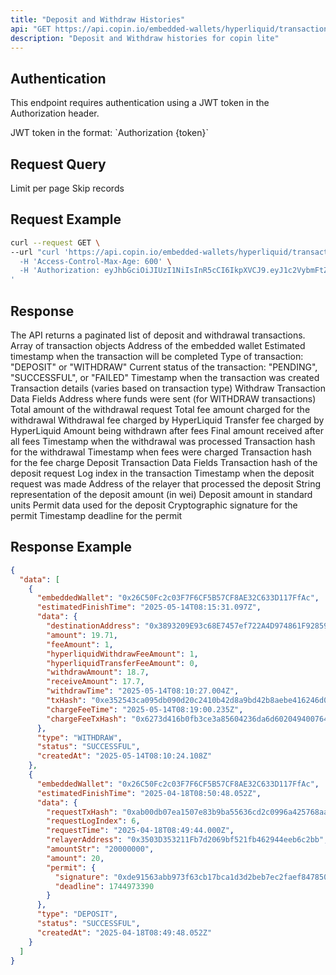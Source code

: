 ```yaml
---
title: "Deposit and Withdraw Histories"
api: "GET https://api.copin.io/embedded-wallets/hyperliquid/transactions/page"
description: "Deposit and Withdraw histories for copin lite"
---
```


## Authentication
This endpoint requires authentication using a JWT token in the Authorization header.

<ParamField header="Authorization" type="string" required>
    JWT token in the format: `Authorization {token}`
</ParamField>

## Request Query

<ParamField path="limit" type="number">
    Limit per page
</ParamField>

<ParamField path="offset" type="number">
    Skip records
</ParamField>

## Request Example

```bash
curl --request GET \
--url "curl 'https://api.copin.io/embedded-wallets/hyperliquid/transactions/page?limit=20&offset=0' \
  -H 'Access-Control-Max-Age: 600' \
  -H 'Authorization: eyJhbGciOiJIUzI1NiIsInR5cCI6IkpXVCJ9.eyJ1c2VybmFtZSI6IjB4MTUzNTQ4NGMxRWVjMUQyMDNmRTFBNTNFQTExYTYyMWE4ODRBRTA2NyIsInRpbWUiOjE3NDczNzg1MjI4MzMsImFjY2VzcyI6IlY2bUFWQ1RGUUgxNzQ3Mzc4NTIyODMzIiwiaWF0IjoxNzQ3Mzc4NTIyLCJleHAiOjE3NDc5ODMzMjJ9.ENFQvMuqWdl5E6iQTT0jVWd5nYbaG0IfjpYCIvmY1NA'
'
```
## Response

The API returns a paginated list of deposit and withdrawal transactions.
<ResponseField name="data" type="array">
    Array of transaction objects
</ResponseField>
<ResponseField name="data[].embeddedWallet" type="string">
    Address of the embedded wallet
</ResponseField>
<ResponseField name="data[].estimatedFinishTime" type="string">
    Estimated timestamp when the transaction will be completed
</ResponseField>
<ResponseField name="data[].type" type="string">
    Type of transaction: "DEPOSIT" or "WITHDRAW"
</ResponseField>
<ResponseField name="data[].status" type="string">
    Current status of the transaction: "PENDING", "SUCCESSFUL", or "FAILED"
</ResponseField>
<ResponseField name="data[].createdAt" type="string">
    Timestamp when the transaction was created
</ResponseField>
<ResponseField name="data[].data" type="object">
    Transaction details (varies based on transaction type)
</ResponseField>
Withdraw Transaction Data Fields
<ResponseField name="data[].data.destinationAddress" type="string">
    Address where funds were sent (for WITHDRAW transactions)
</ResponseField>
<ResponseField name="data[].data.amount" type="number">
    Total amount of the withdrawal request
</ResponseField>
<ResponseField name="data[].data.feeAmount" type="number">
    Total fee amount charged for the withdrawal
</ResponseField>
<ResponseField name="data[].data.hyperliquidWithdrawFeeAmount" type="number">
    Withdrawal fee charged by HyperLiquid
</ResponseField>
<ResponseField name="data[].data.hyperliquidTransferFeeAmount" type="number">
    Transfer fee charged by HyperLiquid
</ResponseField>
<ResponseField name="data[].data.withdrawAmount" type="number">
    Amount being withdrawn after fees
</ResponseField>
<ResponseField name="data[].data.receiveAmount" type="number">
    Final amount received after all fees
</ResponseField>
<ResponseField name="data[].data.withdrawTime" type="string">
    Timestamp when the withdrawal was processed
</ResponseField>
<ResponseField name="data[].data.txHash" type="string">
    Transaction hash for the withdrawal
</ResponseField>
<ResponseField name="data[].data.chargeFeeTime" type="string">
    Timestamp when fees were charged
</ResponseField>
<ResponseField name="data[].data.chargeFeeTxHash" type="string">
    Transaction hash for the fee charge
</ResponseField>
Deposit Transaction Data Fields
<ResponseField name="data[].data.requestTxHash" type="string">
    Transaction hash of the deposit request
</ResponseField>
<ResponseField name="data[].data.requestLogIndex" type="number">
    Log index in the transaction
</ResponseField>
<ResponseField name="data[].data.requestTime" type="string">
    Timestamp when the deposit request was made
</ResponseField>
<ResponseField name="data[].data.relayerAddress" type="string">
    Address of the relayer that processed the deposit
</ResponseField>
<ResponseField name="data[].data.amountStr" type="string">
    String representation of the deposit amount (in wei)
</ResponseField>
<ResponseField name="data[].data.amount" type="number">
    Deposit amount in standard units
</ResponseField>
<ResponseField name="data[].data.permit" type="object">
    Permit data used for the deposit
</ResponseField>
<ResponseField name="data[].data.permit.signature" type="string">
    Cryptographic signature for the permit
</ResponseField>
<ResponseField name="data[].data.permit.deadline" type="number">
    Timestamp deadline for the permit
</ResponseField>

## Response Example

```json
{
  "data": [
    {
      "embeddedWallet": "0x26C50Fc2c03F7F6CF5B57CF8AE32C633D117FfAc",
      "estimatedFinishTime": "2025-05-14T08:15:31.097Z",
      "data": {
        "destinationAddress": "0x3893209E93c68E7457ef722A4D974861F92859E8",
        "amount": 19.71,
        "feeAmount": 1,
        "hyperliquidWithdrawFeeAmount": 1,
        "hyperliquidTransferFeeAmount": 0,
        "withdrawAmount": 18.7,
        "receiveAmount": 17.7,
        "withdrawTime": "2025-05-14T08:10:27.004Z",
        "txHash": "0xe352543ca095db090d20c2410b42d8a9bd42b8aebe416246d03b85b0a27ce714",
        "chargeFeeTime": "2025-05-14T08:19:00.235Z",
        "chargeFeeTxHash": "0x6273d416b0fb3ce3a85604236da6d6020494007643fc73fcb1f93b87dc335741"
      },
      "type": "WITHDRAW",
      "status": "SUCCESSFUL",
      "createdAt": "2025-05-14T08:10:24.108Z"
    },
    {
      "embeddedWallet": "0x26C50Fc2c03F7F6CF5B57CF8AE32C633D117FfAc",
      "estimatedFinishTime": "2025-04-18T08:50:48.052Z",
      "data": {
        "requestTxHash": "0xab00db07ea1507e83b9ba55636cd2c0996a425768aa54f404defa7bb77b94993",
        "requestLogIndex": 6,
        "requestTime": "2025-04-18T08:49:44.000Z",
        "relayerAddress": "0x3503D353211Fb7d2069bf521fb462944eeb6c2bb",
        "amountStr": "20000000",
        "amount": 20,
        "permit": {
          "signature": "0xde91563abb973f63cb17bca1d3d2beb7ec2faef8478509934680e8595a8444d95003089a5568a1b61476fcf37a887520662b50de9114a07a1a1934349a35ca181c",
          "deadline": 1744973390
        }
      },
      "type": "DEPOSIT",
      "status": "SUCCESSFUL",
      "createdAt": "2025-04-18T08:49:48.052Z"
    }
  ]
}
```
